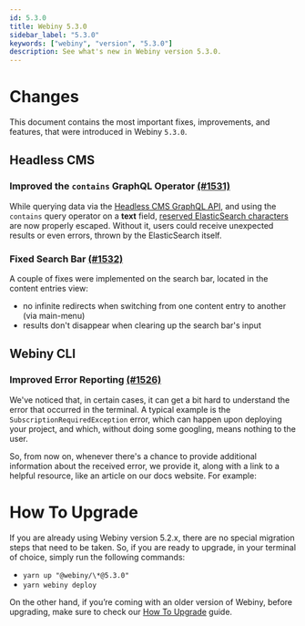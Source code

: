 ```yaml
---
id: 5.3.0
title: Webiny 5.3.0
sidebar_label: "5.3.0"
keywords: ["webiny", "version", "5.3.0"]
description: See what's new in Webiny version 5.3.0.
---
```



# Changes

This document contains the most important fixes, improvements, and features, that were introduced in Webiny `5.3.0`.

## Headless CMS

### Improved the `contains` GraphQL Operator [(#1531)](https://github.com/webiny/webiny-js/pull/1531)

While querying data via the [Headless CMS GraphQL API](/docs/key-topics/webiny-applications/headless-cms/graphql-api), and using the `contains` query operator on a **text** field, [reserved ElasticSearch characters](https://www.elastic.co/guide/en/elasticsearch/reference/current/query-dsl-query-string-query.html#_reserved_characters) are now properly escaped. Without it, users could receive unexpected results or even errors, thrown by the ElasticSearch itself.

### Fixed Search Bar [(#1532)](https://github.com/webiny/webiny-js/pull/1532)

A couple of fixes were implemented on the search bar, located in the content entries view:

- no infinite redirects when switching from one content entry to another (via main-menu)
- results don't disappear when clearing up the search bar's input

<CenteredImage alt="Headless CMS - Fixed Search Bar" src={searchBarCms} />

## Webiny CLI

### Improved Error Reporting [(#1526)](https://github.com/webiny/webiny-js/pull/1526)

We've noticed that, in certain cases, it can get a bit hard to understand the error that occurred in the terminal. A typical example is the `SubscriptionRequiredException` error, which can happen upon deploying your project, and which, without doing some googling, means nothing to the user.

So, from now on, whenever there's a chance to provide additional information about the received error, we provide it, along with a link to a helpful resource, like an article on our docs website. For example:

<CenteredImage alt="Webiny CLI - Improved Error Reporting" src={cliReporting} />

# How To Upgrade

If you are already using Webiny version 5.2.x, there are no special migration steps that need to be taken. So, if you are ready to upgrade, in your terminal of choice, simply run the following commands:

- `yarn up "@webiny/\*@5.3.0"`
- `yarn webiny deploy`

On the other hand, if you’re coming with an older version of Webiny, before upgrading, make sure to check our [How To Upgrade](/docs/how-to-guides/upgrade-webiny/overview) guide.
